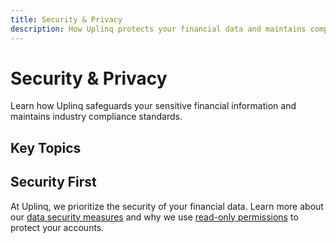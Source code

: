 ```yaml
---
title: Security & Privacy
description: How Uplinq protects your financial data and maintains compliance
---
```


# Security & Privacy

Learn how Uplinq safeguards your sensitive financial information and maintains industry compliance standards.

## Key Topics

<Cards>
  <Card title="Data Security at Uplinq" href="/docs/security-privacy/data-security" icon="lucide-lock" />
  <Card title="Understanding Read-Only Permissions" href="/docs/security-privacy/read-only-permissions" icon="lucide-eye" />
  <Card title="Privacy Policy Overview" href="/docs/security-privacy/privacy-policy" icon="lucide-file-text" />
  <Card title="Compliance Certifications" href="/docs/security-privacy/compliance" icon="lucide-award" />
</Cards>

## Security First

At Uplinq, we prioritize the security of your financial data. Learn more about our [data security measures](/docs/security-privacy/data-security) and why we use [read-only permissions](/docs/security-privacy/read-only-permissions) to protect your accounts.